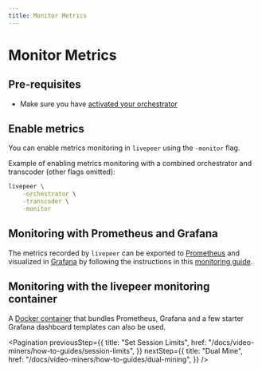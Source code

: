 ```yaml
---
title: Monitor Metrics
---
```


# Monitor Metrics

## Pre-requisites

- Make sure you have
  [activated your orchestrator](/docs/video-miners/getting-started/activate.md)

## Enable metrics

You can enable metrics monitoring in `livepeer` using the `-monitor` flag.

Example of enabling metrics monitoring with a combined orchestrator and
transcoder (other flags omitted):

```bash
livepeer \
    -orchestrator \
    -transcoder \
    -monitor
```

## Monitoring with Prometheus and Grafana

The metrics recorded by `livepeer` can be exported to
[Prometheus](https://prometheus.io/) and visualized in
[Grafana](https://grafana.com/) by following the instructions in this
[monitoring guide](https://forum.livepeer.org/t/guide-transcoder-monitoring-with-prometheus-grafana/1225).

## Monitoring with the livepeer monitoring container

A
[Docker container](https://github.com/livepeer/docker-livepeer/tree/master/monitoring)
that bundles Prometheus, Grafana and a few starter Grafana dashboard templates
can also be used.

<Pagination
  previousStep={{
    title: "Set Session Limits",
    href: "/docs/video-miners/how-to-guides/session-limits",
  }}
  nextStep={{
    title: "Dual Mine",
    href: "/docs/video-miners/how-to-guides/dual-mining",
  }}
/>
